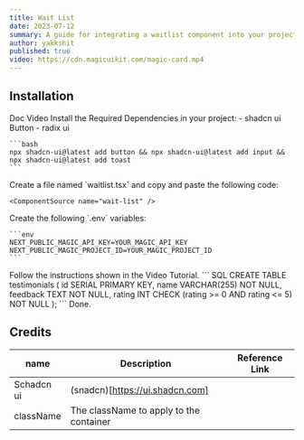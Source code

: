 ```yaml
---
title: Wait List
date: 2023-07-12
summary: A guide for integrating a waitlist component into your project.
author: yakkshit
published: true
video: https://cdn.magicuikit.com/magic-card.mp4
---
```


<ComponentPreview name="wait-list-demo" />

## Installation

<Tabs defaultValue="doc">

<TabsList>
  <TabsTrigger value="doc">Doc</TabsTrigger>
  <TabsTrigger value="video">Video</TabsTrigger>
</TabsList>

<TabsContent value="doc">

<Steps>
  <Step>
  Install the Required Dependencies in your project:
    - shadcn ui Button
    - radix ui

    ```bash
    npx shadcn-ui@latest add button && npx shadcn-ui@latest add input && npx shadcn-ui@latest add toast
    ```
  </Step>
  
  <Step>
    Create a file named `waitlist.tsx` and copy and paste the following code:

    <ComponentSource name="wait-list" />

  </Step>
  
  <Step>
  Create the following `.env` variables:

    ```env
    NEXT_PUBLIC_MAGIC_API_KEY=YOUR_MAGIC_API_KEY
    NEXT_PUBLIC_MAGIC_PROJECT_ID=YOUR_MAGIC_PROJECT_ID
    ```
  </Step>
</Steps>

</TabsContent>

<TabsContent value="video">

<Steps>
  <Step>
  Follow the instructions shown in the Video Tutorial.
  <VideoEmbed src="https://cdn.magicuikit.com/magic-card.mp4" />
  </Step>
  <Step>
  ``` SQL
      CREATE TABLE testimonials (
      id SERIAL PRIMARY KEY,
      name VARCHAR(255) NOT NULL,
      feedback TEXT NOT NULL,
      rating INT CHECK (rating >= 0 AND rating <= 5) NOT NULL
  );
  ```
  </Steps>
  <Step>Done.</Step>
</Steps>

</TabsContent>

</Tabs>

## Credits

| name      | Description                             | Reference Link      |
| --------- | --------------------------------------- |---------------------|
| Schadcn ui| (snadcn)[https://ui.shadcn.com]         |                     |
| className | The className to apply to the container |                     |

